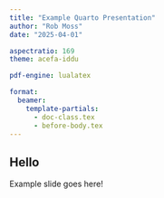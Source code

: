 ```yaml
---
title: "Example Quarto Presentation"
author: "Rob Moss"
date: "2025-04-01"

aspectratio: 169
theme: acefa-iddu

pdf-engine: lualatex

format:
  beamer:
    template-partials:
      - doc-class.tex
      - before-body.tex
---
```


## Hello

Example slide goes here!
